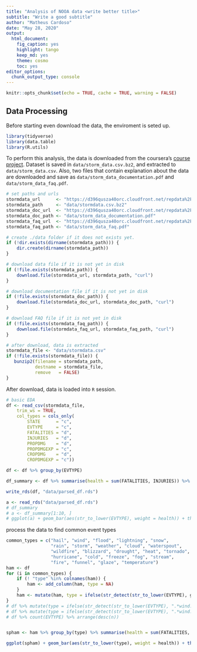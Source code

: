 ```yaml
---
title: "Analysis of NOOA data <write better title>"
subtitle: "Write a good subtitle"
author: "Matheus Cardoso"
date: "May 28, 2020"
output: 
  html_document: 
    fig_caption: yes
    highlight: tango
    keep_md: yes
    theme: cosmo
    toc: yes
editor_options: 
  chunk_output_type: console
---
```


```r
knitr::opts_chunk$set(echo = TRUE, cache = TRUE, warning = FALSE)
```

## Data Processing

Before starting even download the data, the enviroment is seted up.

```r
library(tidyverse)
library(data.table)
library(R.utils)
```
To perform this analysis, the data is downloaded from the coursera's [course project](https://www.coursera.org/learn/reproducible-research/peer/OMZ37/course-project-2).
Dataset is saved in `data/storm_data.csv.bz2`, and extracted to `data/storm_data.csv`.
Also, two files that contain explanation about the data are downloaded and save as
`data/storm_data_documentation.pdf` and 
`data/storm_data_faq.pdf`.

```r
# set paths and urls
stormdata_url      <- "https://d396qusza40orc.cloudfront.net/repdata%2Fdata%2FStormData.csv.bz2"
stormdata_path     <- "data/stormdata.csv.bz2"
stormdata_doc_url  <- "https://d396qusza40orc.cloudfront.net/repdata%2Fpeer2_doc%2Fpd01016005curr.pdf"
stormdata_doc_path <- "data/storm_data_documentation.pdf"
stormdata_faq_url  <- "https://d396qusza40orc.cloudfront.net/repdata%2Fpeer2_doc%2FNCDC%20Storm%20Events-FAQ%20Page.pdf"
stormdata_faq_path <- "data/storm_data_faq.pdf"

# create ./data folder if it does not exists yet.
if (!dir.exists(dirname(stormdata_path))) {
    dir.create(dirname(stormdata_path))
}

# download data file if it is not yet in disk
if (!file.exists(stormdata_path)) {
    download.file(stormdata_url, stormdata_path, "curl")
}

# download documentation file if it is not yet in disk
if (!file.exists(stormdata_doc_path)) {
    download.file(stormdata_doc_url, stormdata_doc_path, "curl")
}

# download FAQ file if it is not yet in disk
if (!file.exists(stormdata_faq_path)) {
    download.file(stormdata_faq_url, stormdata_faq_path, "curl")
}

# after download, data is extracted
stormdata_file <- "data/stormdata.csv"
if (!file.exists(stormdata_file)) {
   bunzip2(filename = stormdata_path,
           destname = stormdata_file,
           remove   = FALSE) 
}
```

After download, data is loaded into `R` session.

```r
# basic EDA
df <- read_csv(stormdata_file,
    trim_ws = TRUE,
    col_types = cols_only(
        STATE      = "c",
        EVTYPE     = "c",
        FATALITIES = "d",
        INJURIES   = "d",
        PROPDMG    = "d",
        PROPDMGEXP = "c",
        CROPDMG    = "d",
        CROPDMGEXP = "c"))

df <- df %>% group_by(EVTYPE)

df_summary <- df %>% summarise(health = sum(FATALITIES, INJURIES)) %>% arrange(desc(health))

write_rds(df, "data/parsed_df.rds")

a <- read_rds("data/parsed_df.rds")
# df_summary
# a <- df_summary[1:10, ]
# ggplot(a) + geom_bar(aes(str_to_lower(EVTYPE), weight = health)) + theme(axis.text.x = element_text(angle = 90))
```

process the data to find common event types

```r

common_types = c("hail", "wind", "flood", "lightning", "snow",
                 "rain", "storm", "weather", "cloud", "waterspout",
                 "wildfire", "blizzard", "drought", "heat", "tornado",
                 "hurricane", "cold", "freeze", "fog", "stream",
                 "fire", "funnel", "glaze", "temperature")
ham <- df
for (i in common_types) {
    if (! "type" %in% colnames(ham)) {
        ham <- add_column(ham, type = NA)
    }
    ham <- mutate(ham, type = ifelse(str_detect(str_to_lower(EVTYPE), glue::glue(".*{i}.*")), glue::glue("{i}"), type))
}
# df %>% mutate(type = ifelse(str_detect(str_to_lower(EVTYPE), ".*wind.*"), "wind", str_to_lower(EVTYPE)))
# df %>% mutate(type = ifelse(str_detect(str_to_lower(EVTYPE), ".*wind.*"), "wind", str_to_lower(EVTYPE)))
# df %>% count(EVTYPE) %>% arrange(desc(n))


spham <- ham %>% group_by(type) %>% summarise(health = sum(FATALITIES, INJURIES)) %>% arrange(desc(health))

ggplot(spham) + geom_bar(aes(str_to_lower(type), weight = health)) + theme(axis.text.x = element_text(angle = 90)) + scale_x_discrete(limits = spham$type)
```

